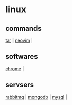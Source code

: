 = linux =

== commands ==
[[tar]] | [[neovim]] |

== softwares == 
[[chrome]] |

== servsers ==
[[rabbitmq]] | [[mongodb]] | [[mysql]] |
